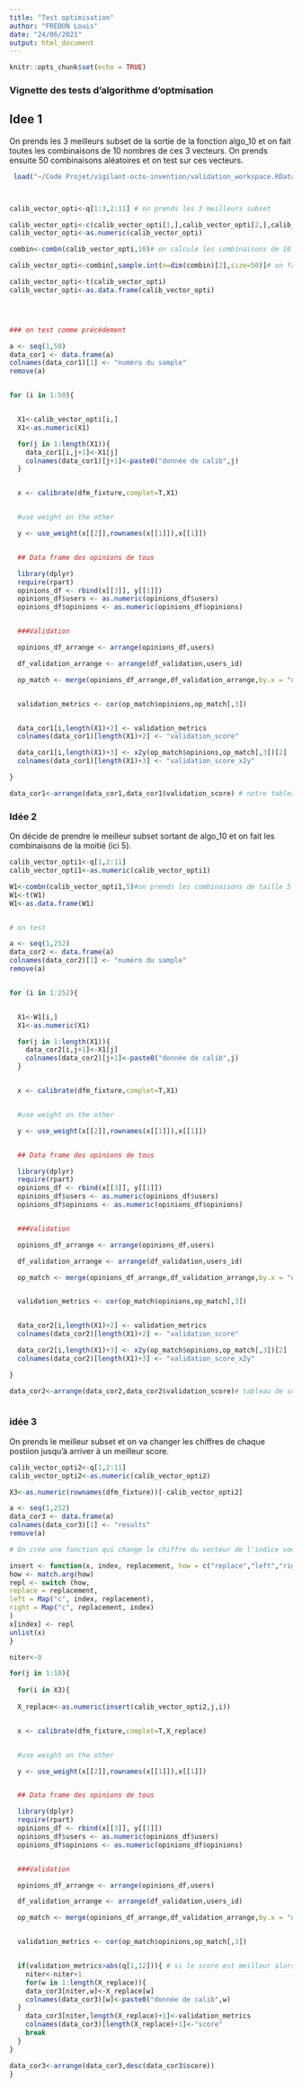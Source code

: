 ```yaml
---
title: "Test optimisation"
author: "FREDON Louis"
date: "24/06/2021"
output: html_document
---
```


```r
knitr::opts_chunk$set(echo = TRUE)
```


### Vignette des tests d'algorithme d'optmisation 

## Idee 1

On prends les 3 meilleurs subset de la sortie de la fonction algo_10 et on fait toutes les combinaisons de 10 nombres de ces 3 vecteurs.
On prends ensuite 50 combinaisons aléatoires et on test sur ces vecteurs.


```r
 load("~/Code Projet/vigilant-octo-invention/validation_workspace.RData")



calib_vector_opti<-q[1:3,2:11] # on prends les 3 meilleurs subset

calib_vector_opti<-c(calib_vector_opti[1,],calib_vector_opti[2,],calib_vector_opti[3,])# on les vectorise
calib_vector_opti<-as.numeric(calib_vector_opti)

combin<-combn(calib_vector_opti,10)# on calcule les combinaisons de 10 nombres

calib_vector_opti<-combin[,sample.int(n=dim(combin)[2],size=50)]# on fait un sample de 50 aléatoires

calib_vector_opti<-t(calib_vector_opti)
calib_vector_opti<-as.data.frame(calib_vector_opti)




### on test comme précédement

a <- seq(1,50)
data_cor1 <- data.frame(a)
colnames(data_cor1)[1] <- "numéro du sample"
remove(a)


for (i in 1:50){


  X1<-calib_vector_opti[i,]
  X1<-as.numeric(X1)

  for(j in 1:length(X1)){
    data_cor1[i,j+1]<-X1[j]
    colnames(data_cor1)[j+1]<-paste0("donnée de calib",j)
  }


  x <- calibrate(dfm_fixture,complet=T,X1)


  #use weight on the other

  y <- use_weight(x[[2]],rownames(x[[1]]),x[[1]])


  ## Data frame des opinions de tous

  library(dplyr)
  require(rpart)
  opinions_df <- rbind(x[[3]], y[[1]])
  opinions_df$users <- as.numeric(opinions_df$users)
  opinions_df$opinions <- as.numeric(opinions_df$opinions)


  ###Validation

  opinions_df_arrange <- arrange(opinions_df,users)

  df_validation_arrange <- arrange(df_validation,users_id)

  op_match <- merge(opinions_df_arrange,df_validation_arrange,by.x = "users",by.y = "users_id")


  validation_metrics <- cor(op_match$opinions,op_match[,3])


  data_cor1[i,length(X1)+2] <- validation_metrics
  colnames(data_cor1)[length(X1)+2] <- "validation_score"

  data_cor1[i,length(X1)+3] <- x2y(op_match$opinions,op_match[,3])[2]
  colnames(data_cor1)[length(X1)+3] <- "validation_score_x2y"

}

data_cor1<-arrange(data_cor1,data_cor1$validation_score) # notre tableau des scores de ces 50 vecteurs

```


### Idée 2 


On décide de prendre le meilleur subset sortant de algo_10 et on fait les combinaisons de la moitié (ici 5).

```r


calib_vector_opti1<-q[1,2:11]
calib_vector_opti1<-as.numeric(calib_vector_opti1)

W1<-combn(calib_vector_opti1,5)#on prends les combinaisons de taille 5
W1<-t(W1)
W1<-as.data.frame(W1)


# on test

a <- seq(1,252)
data_cor2 <- data.frame(a)
colnames(data_cor2)[1] <- "numéro du sample"
remove(a)


for (i in 1:252){


  X1<-W1[i,]
  X1<-as.numeric(X1)

  for(j in 1:length(X1)){
    data_cor2[i,j+1]<-X1[j]
    colnames(data_cor2)[j+1]<-paste0("donnée de calib",j)
  }


  x <- calibrate(dfm_fixture,complet=T,X1)


  #use weight on the other

  y <- use_weight(x[[2]],rownames(x[[1]]),x[[1]])


  ## Data frame des opinions de tous

  library(dplyr)
  require(rpart)
  opinions_df <- rbind(x[[3]], y[[1]])
  opinions_df$users <- as.numeric(opinions_df$users)
  opinions_df$opinions <- as.numeric(opinions_df$opinions)


  ###Validation

  opinions_df_arrange <- arrange(opinions_df,users)

  df_validation_arrange <- arrange(df_validation,users_id)

  op_match <- merge(opinions_df_arrange,df_validation_arrange,by.x = "users",by.y = "users_id")


  validation_metrics <- cor(op_match$opinions,op_match[,3])


  data_cor2[i,length(X1)+2] <- validation_metrics
  colnames(data_cor2)[length(X1)+2] <- "validation_score"

  data_cor2[i,length(X1)+3] <- x2y(op_match$opinions,op_match[,3])[2]
  colnames(data_cor2)[length(X1)+3] <- "validation_score_x2y"

}

data_cor2<-arrange(data_cor2,data_cor2$validation_score)# tableau de score de l'idée 2



```



### idée 3 


On prends le meilleur subset et on va changer les chiffres de chaque postiion jusqu'à arriver à un meilleur score.



```r


calib_vector_opti2<-q[1,2:11]
calib_vector_opti2<-as.numeric(calib_vector_opti2)

X3<-as.numeric(rownames(dfm_fixture))[-calib_vector_opti2]

a <- seq(1,252)
data_cor3 <- data.frame(a)
colnames(data_cor3)[1] <- "results"
remove(a)

# On crée une fonction qui change le chiffre du vecteur de l'indice voulu

insert <- function(x, index, replacement, how = c("replace","left","right")) {
how <- match.arg(how)
repl <- switch (how,
replace = replacement,
left = Map("c", index, replacement),
right = Map("c", replacement, index)
)
x[index] <- repl
unlist(x)
}

niter<-0

for(j in 1:10){
  
  for(i in X3){
  
  X_replace<-as.numeric(insert(calib_vector_opti2,j,i))


  x <- calibrate(dfm_fixture,complet=T,X_replace)


  #use weight on the other

  y <- use_weight(x[[2]],rownames(x[[1]]),x[[1]])


  ## Data frame des opinions de tous

  library(dplyr)
  require(rpart)
  opinions_df <- rbind(x[[3]], y[[1]])
  opinions_df$users <- as.numeric(opinions_df$users)
  opinions_df$opinions <- as.numeric(opinions_df$opinions)


  ###Validation

  opinions_df_arrange <- arrange(opinions_df,users)

  df_validation_arrange <- arrange(df_validation,users_id)

  op_match <- merge(opinions_df_arrange,df_validation_arrange,by.x = "users",by.y = "users_id")


  validation_metrics <- cor(op_match$opinions,op_match[,3])


  if(validation_metrics>abs(q[1,12])){ # si le score est meilleur alors on garde et on passe a l'indice suivant 
    niter<-niter+1
    for(w in 1:length(X_replace)){
    data_cor3[niter,w]<-X_replace[w]
    colnames(data_cor3)[w]<-paste0("donnée de calib",w)
  }
    data_cor3[niter,length(X_replace)+1]<-validation_metrics
    colnames(data_cor3)[length(X_replace)+1]<-"score"
    break
  }
}

data_cor3<-arrange(data_cor3,desc(data_cor3$score))
}
```

